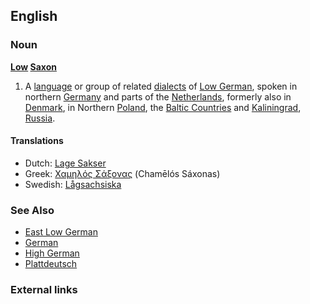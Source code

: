 {{interwiktionary|code=nds}}
==English==
{{wikipedia}}
===Noun===
'''[[low|Low]] [[Saxon]]'''
#A [[language]] or group of related [[dialects]] of [[Low German]], spoken in northern [[Germany]] and parts of the [[Netherlands]], formerly also in [[Denmark]], in Northern [[Poland]], the [[Baltic Countries]] and [[Kaliningrad]], [[Russia]].

====Translations====
*Dutch: [[Lage Sakser]]
*Greek: [[Χαμηλός Σάξονας]] (Chamēlós Sáxonas)
*Swedish: [[Lågsachsiska]]

===See Also===
*[[East Low German]]
*[[German]]
*[[High German]]
*[[Plattdeutsch]]

===External links===
{{ethnologue|code=nds}}